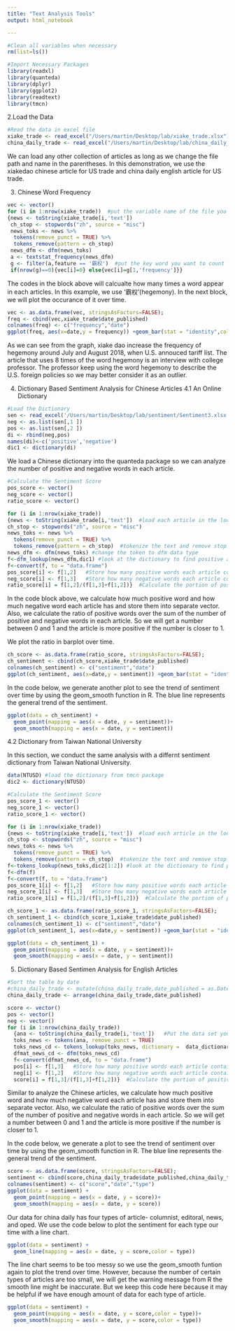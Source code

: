 ```yaml
---
title: "Text Analysis Tools"
output: html_notebook

---
```

```r
#Clean all variables when necessary
rm(list=ls())
```


```r
#Import Necessary Packages
library(readxl)
library(quanteda)
library(dplyr)
library(ggplot2)
library(readtext)
library(tmcn)
```

2.Load the Data
```r
#Read the data in excel file 
xiake_trade <- read_excel("/Users/martin/Desktop/lab/xiake_trade.xlsx")  
china_daily_trade <- read_excel("/Users/martin/Desktop/lab/china_daily_trade.xlsx")
```
We can load any other collection of articles as long as we change the file path and name in the parentheses. In this demonstration, we use the xiakedao chinese article for US trade and china daily english article for US trade. 

3. Chinese Word Frequency

```r
vec <- vector()
for (i in 1:nrow(xiake_trade))  #put the variable name of the file you want to analyze in here
{news <- toString(xiake_trade[i,'text'])
 ch_stop <- stopwords("zh", source = "misc")
 news_toks <- news %>% 
  tokens(remove_punct = TRUE) %>%
  tokens_remove(pattern = ch_stop)
 news_dfm <- dfm(news_toks)
 a <- textstat_frequency(news_dfm)
 g <- filter(a,feature == '霸权')  #put the key word you want to count the frequency after the two equal signs  
 if(nrow(g)==0){vec[i]=0} else{vec[i]=g[1,'frequency']}}
```
The codes in the block above will calcualte how many times a word appear in each articles. In this example, we use '霸权'(hegemony). In the next block, we will plot the occurance of it over time. 

```r
vec <- as.data.frame(vec, stringsAsFactors=FALSE);
freq <- cbind(vec,xiake_trade$date_published)
colnames(freq) <- c("frequency","date")
ggplot(freq, aes(x=date,y = frequency)) +geom_bar(stat = "identity",color='Orange')
```

As we can see from the graph, xiake dao increase the frequency of hegemony around July and August 2018, when U.S. annouced tariff list. The article that uses 8 times of the word hegemony is an interview with college professor. The professor keep using the word hegemony to describe the U.S. foreign policies so we may better consider it as an outlier. 

4. Dictionary Based Sentiment Analysis for Chinese Articles 
4.1 An Online Dictionary
```r
#Load the Dictionary
sen <- read_excel('/Users/martin/Desktop/lab/sentiment/Sentiment3.xlsx') #put the dictionary file here, it should only contain positive and negative words 
neg <- as.list(sen[,1 ])
pos <- as.list(sen[,2 ])
di <- rbind(neg,pos)
names(di)<-c('positive','negative')
dic1 <- dictionary(di)
```
We load a Chinese dictionary into the quanteda package so we can analyze the number of positive and negative words in each article. 

```r
#Calculate the Sentiment Score 
pos_score <- vector()
neg_score <- vector()
ratio_score <- vector()

for (i in 1:nrow(xiake_trade))
{news <- toString(xiake_trade[i,'text'])  #load each article in the loop 
ch_stop <- stopwords("zh", source = "misc")
news_toks <- news %>% 
  tokens(remove_punct = TRUE) %>%
  tokens_remove(pattern = ch_stop)  #tokenize the text and remove stop words 
news_dfm <- dfm(news_toks) #change the token to dfm data type
f<-dfm_lookup(news_dfm,dic1) #look at the dictionary to find positive and negative words 
f<-convert(f, to = "data.frame")
pos_score[i] <- f[1,2]   #Store how many positive words each article contains
neg_score[i] <- f[1,3]   #Store how many negative words each article contains
ratio_score[i] = f[1,2]/(f[1,3]+f[1,2])}  #Calculate the portion of positive words in each article}
```
In the code block above, we calculate how much positive word and how much negative word each article has and store them into separate vector. Also, we calculate the ratio of positive words over the sum of the number of positive and negative words in each article. So we will get a number between 0 and 1 and the article is more positive if the number is closer to 1. 

We plot the ratio in barplot over time. 

```r
ch_score <- as.data.frame(ratio_score, stringsAsFactors=FALSE);
ch_sentiment <- cbind(ch_score,xiake_trade$date_published)
colnames(ch_sentiment) <- c("sentiment","date")
ggplot(ch_sentiment, aes(x=date,y = sentiment)) +geom_bar(stat = "identity",color='seagreen')
```

In the code below, we generate another plot to see the trend of sentiment over time by using the geom_smooth function in R. The blue line represents the general trend of the sentiment. 
```r
ggplot(data = ch_sentiment) + 
  geom_point(mapping = aes(x = date, y = sentiment))+
  geom_smooth(mapping = aes(x = date, y = sentiment))
```

4.2 Dictionary from Taiwan National University 

In this section, we conduct the same analysis with a differnt sentiment dictionary from Taiwan National University. 

```r
data(NTUSD) #load the dictionary from tmcn package
dic2 <- dictionary(NTUSD)
```

```r
#Calculate the Sentiment Score 
pos_score_1 <- vector()
neg_score_1 <- vector()
ratio_score_1 <- vector()

for (i in 1:nrow(xiake_trade))
{news <- toString(xiake_trade[i,'text'])  #load each article in the loop 
ch_stop <- stopwords("zh", source = "misc")
news_toks <- news %>% 
  tokens(remove_punct = TRUE) %>%
  tokens_remove(pattern = ch_stop)  #tokenize the text and remove stop words 
f<-tokens_lookup(news_toks,dic2[1:2]) #look at the dictionary to find positive and negative words 
f<-dfm(f)
f<-convert(f, to = "data.frame")
pos_score_1[i] <- f[1,2]   #Store how many positive words each article contains
neg_score_1[i] <- f[1,3]   #Store how many negative words each article contains
ratio_score_1[i] = f[1,2]/(f[1,3]+f[1,2])}  #Calculate the portion of positive words in each article}
```

```r
ch_score_1 <- as.data.frame(ratio_score_1, stringsAsFactors=FALSE);
ch_sentiment_1 <- cbind(ch_score_1,xiake_trade$date_published)
colnames(ch_sentiment_1) <- c("sentiment","date")
ggplot(ch_sentiment_1, aes(x=date,y = sentiment)) +geom_bar(stat = "identity",color='orange')
```

```r
ggplot(data = ch_sentiment_1) + 
  geom_point(mapping = aes(x = date, y = sentiment))+
  geom_smooth(mapping = aes(x = date, y = sentiment))
```




5. Dictionary Based Sentimen Analysis for English Articles
```r
#Sort the table by date 
#china_daily_trade <- mutate(china_daily_trade,date_published = as.Date(date_published, "%Y/%m/%d"))
china_daily_trade <- arrange(china_daily_trade,date_published)
```

```r
score <- vector()
pos <- vector()
neg <- vector()
for (i in 1:nrow(china_daily_trade))        
  {ana <- toString(china_daily_trade[i,'text'])   #Put the data set you want to analyze in here 
  toks_news <- tokens(ana, remove_punct = TRUE)
  toks_news_cd <- tokens_lookup(toks_news, dictionary =  data_dictionary_LSD2015[1:2])  #Load the dictionary you want to use here; In this example, we use the default dictionary in quanteda package 
  dfmat_news_cd <- dfm(toks_news_cd)
  f<-convert(dfmat_news_cd, to = "data.frame")
  pos[i] <- f[1,3]   #Store how many positive words each article contains
  neg[i] <- f[1,2]   #Store how many negative words each article contains
  score[i] = f[1,3]/(f[1,3]+f[1,2])}  #Calculate the portion of positive words in each article
```

Similar to analyze the Chinese articles, we calculate how much positive word and how much negative word each article has and store them into separate vector. Also, we calculate the ratio of positive words over the sum of the number of positive and negative words in each article. So we will get a number between 0 and 1 and the article is more positive if the number is closer to 1. 


In the code below, we generate a plot to see the trend of sentiment over time by using the geom_smooth function in R. The blue line represents the general trend of the sentiment. 

```r
score <- as.data.frame(score, stringsAsFactors=FALSE);
sentiment <- cbind(score,china_daily_trade$date_published,china_daily_trade$type)
colnames(sentiment) <- c("score","date","type")
ggplot(data = sentiment) + 
  geom_point(mapping = aes(x = date, y = score))+
  geom_smooth(mapping = aes(x = date, y = score))

```
Our data for china daily has four types of article- columnist, editoral, news, and oped. We use the code below to plot the sentiment for each type our time with a line chart. 
```r
ggplot(data = sentiment) + 
  geom_line(mapping = aes(x = date, y = score,color = type))
```

The line chart seems to be too messy so we use the geom_smooth funtion again to plot the trend over time. However, because the number of certain types of articles are too small, we will get the warning message from R the smooth line might be inaccurate. But we keep this code here because it may be helpful if we have enough amount of data for each type of article. 
```r
ggplot(data = sentiment) + 
  geom_point(mapping = aes(x = date, y = score,color = type))+
  geom_smooth(mapping = aes(x = date, y = score,color = type))
```